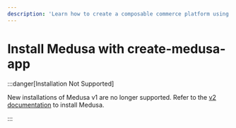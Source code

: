 ```yaml
---
description: 'Learn how to create a composable commerce platform using Medusa. This quickstart guide will help you set up your Medusa backend and the admin dashboard.'
---
```


# Install Medusa with create-medusa-app

:::danger[Installation Not Supported]

New installations of Medusa v1 are no longer supported. Refer to the [v2 documentation](https://docs.medusajs.com/learn/installation) to install Medusa.

:::
